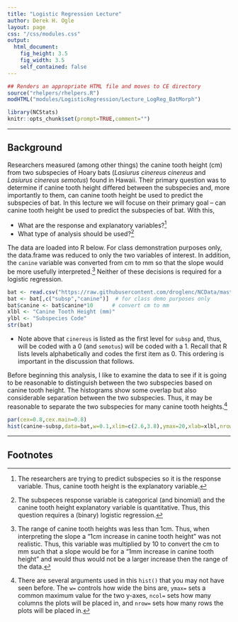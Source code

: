 ```yaml
---
title: "Logistic Regression Lecture"
author: Derek H. Ogle
layout: page
css: "/css/modules.css"
output:
  html_document:
    fig_height: 3.5
    fig_width: 3.5
    self_contained: false
---
```


```r
## Renders an appropriate HTML file and moves to CE directory
source("rhelpers/rhelpers.R")
modHTML("modules/LogisticRegression/Lecture_LogReg_BatMorph")
```
```r
library(NCStats)
knitr::opts_chunk$set(prompt=TRUE,comment="")
```

----

## Background
Researchers measured (among other things) the canine tooth height (cm) from two subspecies of Hoary bats (*Lasiurus cinereus cinereus* and *Lasiurus cinereus semotus*) found in Hawaii. Their primary question was to determine if canine tooth height differed between the subspecies and, more importantly to them, can canine tooth height be used to predict the subspecies of bat. In this lecture we will focuse on their primary goal -- can canine tooth height be used to predict the subspecies of bat. With this, 

* What are the response and explanatory variables?[^Vars]
* What type of analysis should be used?[^Method]

The data are loaded into R below. For class demonstration purposes only, the data.frame was reduced to only the two variables of interest. In addition, the `canine` variable was converted from cm to mm so that the slope would be more usefully interpreted.[^cm2mm] Neither of these decisions is required for a logistic regression.
```r
bat <- read.csv("https://raw.githubusercontent.com/droglenc/NCData/master/Batmorph.csv")
bat <- bat[,c("subsp","canine")]  # for class demo purposes only
bat$canine <- bat$canine*10      # convert cm to mm
xlbl <- "Canine Tooth Height (mm)"
ylbl <- "Subspecies Code"
str(bat)
```

<div class="alert alert-info">
<ul>
  <li>Note above that `cinereus` is listed as the first level for `subsp` and, thus, will be coded with a 0 (and `semotus`) will be coded with a 1. Recall that R lists levels alphabetically and codes the first item as 0. This ordering is important in the discussion that follows.</li>
</ul>
</div>

Before beginning this analysis, I like to examine the data to see if it is going to be reasonable to distinguish between the two subspecies based on canine tooth height. The histograms show some overlap but also considerable separation between the two subspecies. Thus, it may be reasonable to separate the two subspecies for many canine tooth heights.[^hist]

```r
par(cex=0.8,cex.main=0.8)
hist(canine~subsp,data=bat,w=0.1,xlim=c(2.6,3.8),ymax=20,xlab=xlbl,nrow=2,ncol=1)
```


----

## Footnotes
[^Vars]: The researchers are trying to predict subspecies so it is the response variable. Thus, canine tooth height is the explanatory variable.
[^Method]: The subspeces response variable is categorical (and binomial) and the canine tooth height explanatory variable is quantitative. Thus, this question requires a (binary) logistic regression.
[^cm2mm]: The range of canine tooth heights was less than 1cm. Thus, when interpreting the slope a "1cm increase in canine tooth height" was not realistic. Thus, this variable was multiplied by 10 to convert the cm to mm such that a slope would be for a "1mm increase in canine tooth height" and would thus would not be a larger increase then the range of the data.
[^hist]: There are several arguments used in this `hist()` that you may not have seen before. The `w=` controls how wide the bins are, `ymax=` sets a common maximum value for the two y-axes, `ncol=` sets how many columns the plots will be placed in, and `nrow=` sets how many rows the plots will be placed in.
